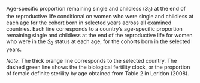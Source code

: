 Age-specific proportion remaining single and childless ($S_0$) at the end of the reproductive life conditional on women who were single and childless at each age for the cohort born in selected years across all examined countries. Each line corresponds to a country’s age-specific proportion remaining single and childless at the end of the reproductive life for women who were in the $S_0$ status at each age, for the cohorts born in the selected years.

*Note*: The thick orange line corresponds to the selected country. The dashed green line shows the the biological fertility clock, or the proportion of female definite sterility by age obtained from Table 2 in Leridon (2008).
